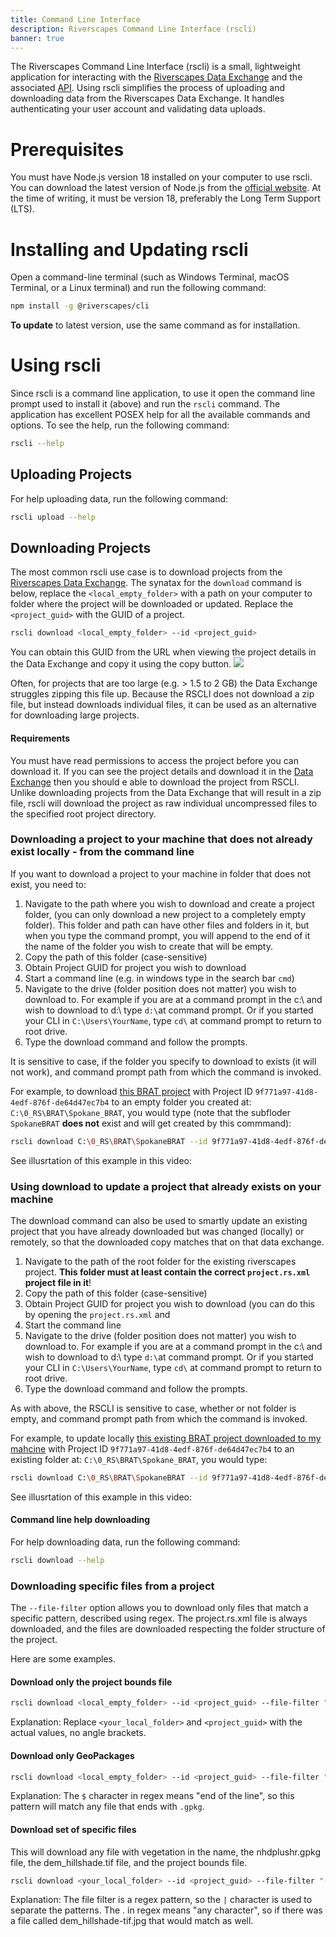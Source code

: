 ```yaml
---
title: Command Line Interface
description: Riverscapes Command Line Interface (rscli)
banner: true
---
```


The Riverscapes Command Line Interface (rscli) is a small, lightweight application for interacting with the [Riverscapes Data Exchange](https://data.riverscapes.net) and the associated [API](../). Using rscli simplifies the process of uploading and downloading data from the Riverscapes Data Exchange. It handles authenticating your user account and validating data uploads.

# Prerequisites

You must have Node.js version 18 installed on your computer to use rscli. You can download the latest version of Node.js from the [official website](https://nodejs.org/). At the time of writing, it must be version 18, preferably the Long Term Support (LTS).

# Installing and Updating rscli

Open a command-line terminal (such as Windows Terminal, macOS Terminal, or a Linux terminal) and run the following command:

```sh
npm install -g @riverscapes/cli
```

**To update** to latest version, use the same command as for installation. 

# Using rscli

Since rscli is a command line application, to use it open the command line prompt used to install it (above) and run the `rscli` command. The application has excellent POSEX help for all the available commands and options. To see the help, run the following command:

```sh
rscli --help
```

## Uploading Projects

For help uploading data, run the following command:

```sh
rscli upload --help
```

## Downloading Projects

The most common rscli use case is to download projects from the [Riverscapes Data Exchange](https://data.riverscapes.net). The synatax for the `download` command is below, replace the `<local_empty_folder>` with a path on your computer to folder where the project will be downloaded or updated. Replace the `<project_guid>` with the GUID of a project. 


```sh
rscli download <local_empty_folder> --id <project_guid>
```
You can obtain this GUID from the URL when viewing the project details in the Data Exchange and copy it using the copy button.
![](/img/data-exchange/DE_Copy_ProjectID.gif) 

Often, for projects that are too large (e.g. > 1.5 to 2 GB) the Data Exchange struggles zipping this file up. Because the RSCLI does not download a zip file, but instead downloads individual files, it can be used as an alternative for downloading large projects. 

#### Requirements
You must have read permissions to access the project before you can download it. If you can see the project details and download it in the [Data Exchange](https://data.riverscapes.net) then you should e able to download the project from RSCLI. Unlike downloading projects from the Data Exchange that will result in a zip file, rscli will download the project as raw individual uncompressed files to the specified root project directory.

### Downloading a project to your machine that does not already exist locally - from the command line 

If you want to download a project to your machine in folder that does not exist, you need to:
1. Navigate to the path where you wish to download and create a project folder, (you can only download a new project to a completely empty folder). This folder and path can have other files and folders in it, but when you type the command prompt, you will append to the end of it the name of the folder you wish to create that will be empty.
2. Copy the path of this folder (case-sensitive)
3. Obtain Project GUID for project you wish to download
4. Start a command line (e.g. in windows type in the search bar `cmd`) 
5. Navigate to the drive (folder position does not matter) you wish to download to. For example if you are at a command prompt in the c:\ and wish to download to d:\ type `d:\`at command prompt. Or if you started your CLI in `C:\Users\YourName`, type `cd\` at command prompt to return to root drive. 
6. Type the download command and follow the prompts.

It is sensitive to case, if the folder you specify to download to exists (it will not work), and command prompt path from which the command is invoked.

For example, to download [this BRAT project](https://data.riverscapes.net/p/9f771a97-41d8-4edf-876f-de64d47ec7b4/overview) with Project ID `9f771a97-41d8-4edf-876f-de64d47ec7b4` to an empty folder you created at: `C:\0_RS\BRAT\Spokane_BRAT`, you would type (note that the subfloder `SpokaneBRAT` **does not** exist and will get created by this commmand):

```sh
rscli download C:\0_RS\BRAT\SpokaneBRAT --id 9f771a97-41d8-4edf-876f-de64d47ec7b4
```
See illusrtation of this example in this video:
<YouTubeEmbed videoId="L-JiHwZh2SE" />

### Using download to update a project that already exists on your machine

The download command can also be used to smartly update an existing project that you have already downloaded but was changed (locally) or remotely, so that the downloaded copy matches that on that data exchange.

1. Navigate to the path of the root folder for the existing riverscapes project. **This folder must at least contain the correct `project.rs.xml` project file in it**!
2. Copy the path of this folder (case-sensitive)
3. Obtain Project GUID for project you wish to download (you can do this by opening the `project.rs.xml` and 
4. Start the command line 
5. Navigate to the drive (folder position does not matter) you wish to download to. For example if you are at a command prompt in the c:\ and wish to download to d:\ type `d:\`at command prompt. Or if you started your CLI in `C:\Users\YourName`, type `cd\` at command prompt to return to root drive. 
6. Type the download command and follow the prompts.

As with above, the RSCLI is sensitive to case, whether or not folder is empty, and command prompt path from which the command is invoked.

For example, to update locally [this existing BRAT project downloaded to my mahcine](https://data.riverscapes.net/p/9f771a97-41d8-4edf-876f-de64d47ec7b4/overview) with Project ID `9f771a97-41d8-4edf-876f-de64d47ec7b4` to an existing folder at: `C:\0_RS\BRAT\Spokane_BRAT`, you would type:

```sh
rscli download C:\0_RS\BRAT\SpokaneBRAT --id 9f771a97-41d8-4edf-876f-de64d47ec7b4
```
See illusrtation of this example in this video:
<YouTubeEmbed videoId="UCrYbZ8vaaw" />


#### Command line help downloading
For help downloading data, run the following command:

```sh
rscli download --help
```


### Downloading specific files from a project

The `--file-filter` option allows you to download only files that match a specific pattern, described using regex. The project.rs.xml file is always downloaded, and the files are downloaded respecting the folder structure of the project.

Here are some examples.

#### Download only the project bounds file

```sh
rscli download <local_empty_folder> --id <project_guid> --file-filter "project_bounds\.geojson"
```

Explanation: Replace `<your_local_folder>` and `<project_guid>` with the actual values, no angle brackets.

#### Download only GeoPackages

```sh
rscli download <local_empty_folder> --id <project_guid> --file-filter "\.gpkg$"
```

Explanation: The `$` character in regex means "end of the line", so this pattern will match any file that ends with `.gpkg`.

#### Download set of specific files

This will download any file with vegetation in the name, the nhdplushr.gpkg file, the dem_hillshade.tif file, and the project bounds file. 

```sh
rscli download <your_local_folder> --id <project_guid> --file-filter "(vegetation|nhdplushr.gpkg|dem_hillshade.tif|project_bounds.geojson)" 
```

Explanation: The file filter is a regex pattern, so the `|` character is used to separate the patterns. The . in regex means "any character", so if there was a file called dem_hillshade-tif.jpg that would match as well.
